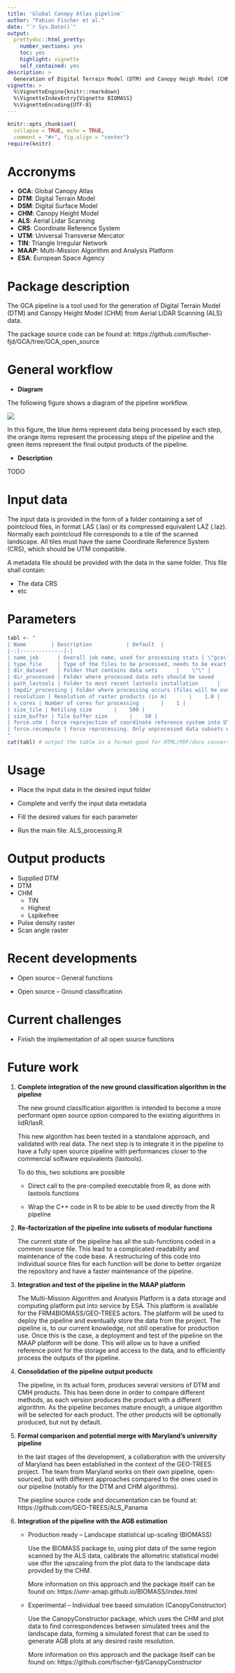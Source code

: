 ```yaml
---
title: 'Global Canopy Atlas pipeline'
author: "Fabian Fischer et al."
date: "`r Sys.Date()`"
output:
  prettydoc::html_pretty: 
    number_sections: yes
    toc: yes
    highlight: vignette
    self_contained: yes
description: >
  Generation of Digital Terrain Model (DTM) and Canopy Heigh Model (CHM) from Aerial Lidar Scanning (ALS) data
vignette: >
  %\VignetteEngine{knitr::rmarkdown}
  %\VignetteIndexEntry{Vignette BIOMASS}
  %\VignetteEncoding{UTF-8}
---
```


```r
knitr::opts_chunk$set(
  collapse = TRUE, echo = TRUE,
  comment = "#>", fig.align = "center")
require(knitr)
```

# Accronyms

- **GCA**: Global Canopy Atlas
- **DTM**: Digital Terrain Model
- **DSM**: Digital Surface Model
- **CHM**: Canopy Height Model
- **ALS**: Aerial Lidar Scanning
- **CRS**: Coordinate Reference System
- **UTM**: Universal Transverse Mercator
- **TIN**: Triangle Irregular Network
- **MAAP**: Multi-Mission Algorithm and Analysis Platform
- **ESA**: European Space Agency


# Package description

The GCA pipeline is a tool used for the generation of Digital Terrain Model (DTM) and Canopy Height Model (CHM) from Aerial LiDAR Scanning (ALS) data.

The package source code can be found at: https://github.com/fischer-fjd/GCA/tree/GCA_open_source


# General workflow 

- **Diagram**

The following figure shows a diagram of the pipeline workflow. 

![](workflow_diagram.png)

In this figure, the blue items represent data being processed by each step, the orange items represent the processing steps of the pipeline and the green items represent the final output products of the pipeline.

- **Description**

TODO


# Input data

The input data is provided in the form of a folder containing a set of pointcloud files, in format LAS (.las) or its compressed equivalent LAZ (.laz). Normally each pointcloud file corresponds to a tile of the scanned landscape. All tiles must have the same Coordinate Reference System (CRS), which should be UTM compatible.

A metadata file should be provided with the data in the same folder. This file shall contain:

- The data CRS
- etc

# Parameters

```r
tabl <- "
| Name        | Description           | Default  |
|-:|--------------|-|
| name_job      | Overall job name, used for processing stats | \"gca\" |
| type_file     | Type of the files to be processed, needs to be exact (las, laz)      |   \"las\" |
| dir_dataset   | Folder that contains data sets      |    \"\" |
| dir_processed | Folder where processed data sets should be saved      |    \"\" |
| path_lastools | Folder to most recent lastools installation      |    \"\" |
| tmpdir_processing | Folder where processing occurs (files will be overwritten)       |    \"\" |
| resolution | Resolution of raster products (in m)       |    1.0 |
| n_cores | Number of cores for processing       |    1 |
| size_tile | Retiling size       |    500 |
| size_buffer | Tile buffer size       |    50 |
| force.utm | Force reprojection of coordinate reference system into UTM (and meter) coordinates       |    True |
| force.recompute | Force reprocessing. Only unprocessed data subsets will be reprocessed       |    False |
"
cat(tabl) # output the table in a format good for HTML/PDF/docx conversion
```


# Usage

- Place the input data in the desired input folder

- Complete and verify the input data metadata

- Fill the desired values for each parameter

- Run the main file: ALS_processing.R


# Output products

-   Supplied DTM
-   DTM
-   CHM
    -   TIN
    -   Highest
    -   Lspikefree
-   Pulse density raster
-   Scan angle raster


# Recent developments

- Open source -- General functions

- Open source -- Ground classification

# Current challenges

- Finish the implementation of all open source functions



# Future work

1. **Complete integration of the new ground classification algorithm in the pipeline**

	The new ground classification algorithm is intended to become a more performant open source option compared to the existing algorithms in 	lidR/lasR.

	This new algorithm has been tested in a standalone approach, and validated 	with real data. The next step is to integrate it in the pipeline to have a fully 	open source pipeline with performances closer to the           commercial software 	equivalents (lastools).
  
    To do this, two solutions are possible
  
    - Direct call to the pre-compiled executable from R, as done with lastools functions
        
    - Wrap the C++ code in R to be able to be used directly from the R pipeline
    
2. **Re-factorization of the pipeline into subsets of modular functions**

	The current state of the pipeline has all the sub-functions coded in a common 	source file. This lead to a complicated readability and maintenance of the code 	base. A restructuring of this code into individual source    files for each function 	will be done to better organize the repository and have a faster maintenance 	of the pipeline.

3. **Integration and test of the pipeline in the MAAP platform**

	The Multi-Mission Algorithm and Analysis Platform is a data storage and 	computing platform put  into service by ESA. This platform is available for the 	FRM4BIOMASS/GEO-TREES actors. The platform will be used to       deploy the 	pipeline and eventually store the data from the project. 
	The pipeline is, to our current knowledge, not still operative for production 	use. Once this is the case, a deployment and test of the pipeline on the MAAP 	platform will be done. This will allow us to have a unified    reference point for 	the storage and access to the data, and to efficiently process the outputs of 	the pipeline.

4. **Consolidation of the pipeline output products**

	The pipeline, in its actual form, produces several versions of DTM and CMH 	products. This has been done in order to compare different methods, as each 	version produces the product with a different algorithm. As the pipeline 	becomes mature enough, a unique algorithm will be selected for each 	product. The other products will be optionally produced, but not by default.

5. **Formal comparison and potential merge with Maryland’s university pipeline**

	In the last stages of the development, a collaboration with the university of 	Maryland has been established in the context of the GEO-TREES project. The 	team from Maryland works on their own pipeline, open-sourced,    but with 	different approaches compared to the ones used in our pipeline (notably for the DTM and CHM algorithms). 
	
	The piepline source code and documentation can be found at: https://github.com/GEO-TREES/ALS_Panama

6. **Integration of the pipeline with the AGB estimation**

    - Production ready -- Landscape statistical up-scaling (BIOMASS)
    
      Use the BIOMASS package to, using plot data of the same region scanned by the ALS data, calibrate the allometric statistical model use dfor the upscaling from the plot data to the landscape data provided by the           CHM. 
      
      More information on this approach and the package itself can be found on: https://umr-amap.github.io/BIOMASS/index.html

    - Experimental -- Individual tree based simulation (CanopyConstructor)

      Use the CanopyConstructor package, which uses the CHM and plot data to find correspondences between simulated trees and the landscape data, forming a simulated forest that can be used to generate AGB plots at any         desired raste resolution. 
      
      More information on this approach and the package itself can be found on: https://github.com/fischer-fjd/CanopyConstructor











